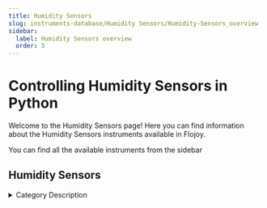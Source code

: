 ```yaml
---
title: Humidity Sensors
slug: instruments-database/Humidity Sensors/Humidity-Sensors_overview
sidebar:
  label: Humidity Sensors overview
  order: 3
---
```


# Controlling Humidity Sensors in Python

Welcome to the Humidity Sensors page! Here you can find information about the Humidity Sensors instruments available in Flojoy.

You can find all the available instruments from the sidebar



## Humidity Sensors

<details> 
<summary>Category Description</summary> 
A humidity sensor is an electronic device that measures the humidity in its environment and converts its findings into a corresponding electrical signal. Humidity sensors vary widely in size and functionality; some humidity sensors can be found in handheld devices (such as smartphones), while others are integrated into larger embedded systems (such as air quality monitoring systems). Humidity sensors are commonly used in the meteorology, medical, automobile, HVAC and manufacturing industries.
</details> 

<div className="flex flex-wrap">

<InstrumentThumbnail 
    path='Humidity Sensors/orbit3/orbit-3-sensor'
    img='https://res.cloudinary.com/dhopxs1y3/image/upload/v1691782607/Instruments/Temperature%20Sensor/Orbit-3-Sensor/Orbit-3-Sensor.webp'
    label='Orbit 3 Sensor'    
/>

</div>